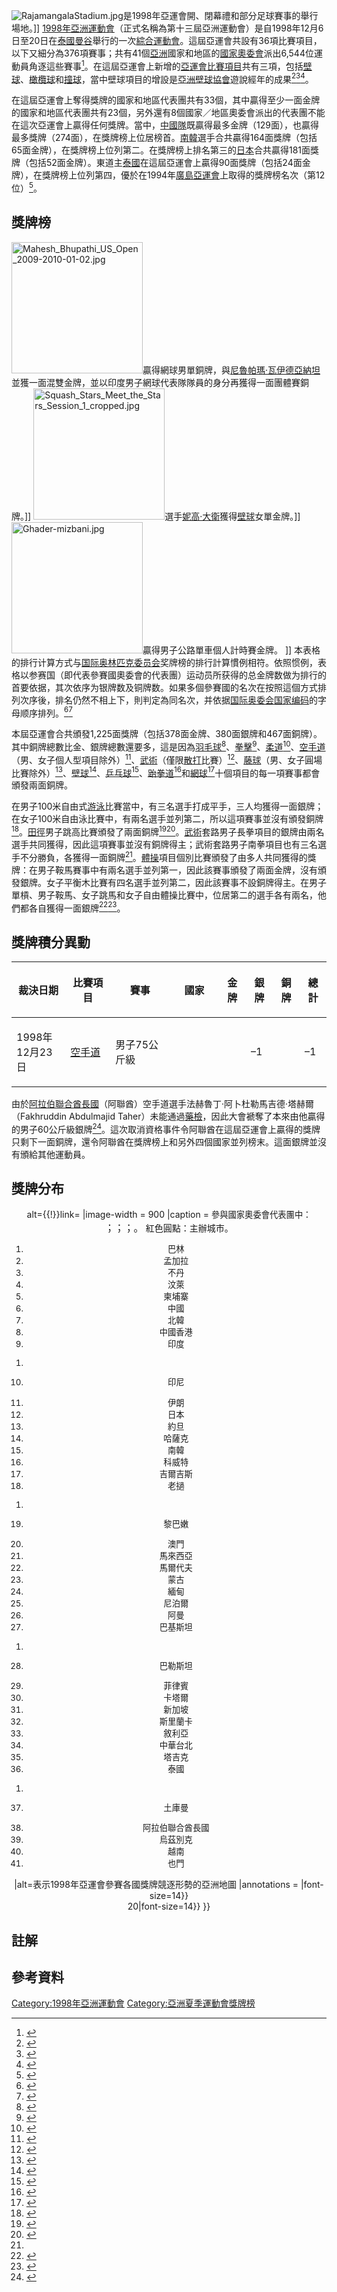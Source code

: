 {{NoteTA
|G1=Sports
|1=zh-hans:朝鲜; zh-hant:北韓;
|2=zh-hans:韩国; zh-hant:南韓;
|3=zh-hans:橄榄球; zh-hant:欖球; zh-tw:橄欖球;
|4=zh-hans:哈萨克斯坦; zh-hant:哈薩克;
|5=zh-hans:吉尔吉斯斯坦; zh-hant:吉爾吉斯;
|6=zh-hans:乌兹别克斯坦; zh-hant:烏茲別克;
|7=zh-hans:土库曼斯坦; zh-hant:土庫曼;
|8=zh-hans:塔吉克斯坦; zh-hant:塔吉克;
}}
[[File:RajamangalaStadium.jpg|right]]是1998年亞運會開、閉幕禮和部分足球賽事的舉行場地。]]
[[1998年亞洲運動會|1998年亞洲運動會]]（正式名稱為第十三屆亞洲運動會）是自1998年12月6日至20日在[[泰國|泰國]][[曼谷|曼谷]]舉行的一次[[綜合運動會|綜合運動會]]。這屆亞運會共設有36項比賽項目，以下又細分為376項賽事；共有41個[[亞洲|亞洲]]國家和地區的[[國家奧林匹克委員會|國家奧委會]]派出6,544位運動員角逐這些賽事<ref name="oca">{{cite web | url=http://www.ocasia.org/Game/GameParticular.aspx?GPCode=17 | title=Asian Games – Bangkok 1998 | publisher=ocasia.org | work=[[亞洲奧林匹克理事會|Olympic Council of Asia]] | accessdate=2011-04-23 | archive-url=https://web.archive.org/web/20101107080036/http://www.ocasia.org/Game/GameParticular.aspx?GPCode=17 | archive-date=2010-11-07 | dead-url=yes }}</ref>。在這屆亞運會上新增的[[亞洲運動會項目|亞運會比賽項目]]共有三項，包括[[亞洲運動會壁球比賽|壁球]]、[[亞洲運動會橄欖球比賽|橄欖球]]和[[亞洲運動會撞球比賽|撞球]]，當中壁球項目的增設是[[亞洲壁球協會|亞洲壁球協會]]遊說經年的成果<ref>{{cite web | url=http://www.sports.gov.pk/Participation/13th_Asian_Games.htm | title=XIII Asian Games | publisher=sports.gov.pk | work=Pakistan Sports Board | accessdate=2011-06-03 | deadurl=yes | archiveurl=https://web.archive.org/web/20090903142053/http://www.sports.gov.pk/Participation/13th_Asian_Games.htm | archivedate=2009-09-03 }}</ref><ref>{{cite web |url=http://www.worldsquash.org.uk/2009docs/WorldChampResults/AsianGames.pdf |title=World Championship Results – Asian Games |publisher=worldsquash.org |work=[[世界壁球總會|World Squash Federation]] |accessdate=2011-06-04 |format=pdf |archiveurl=https://www.webcitation.org/5qbAfrBbc?url=http://www.worldsquash.org.uk/2009docs/WorldChampResults/AsianGames.pdf |archivedate=2010-06-19 |deadurl=yes }}</ref><ref>{{cite news|title=连续12年设在我国 亚洲壁总秘书处迁隆 |author=朱德春|date=1997-02-21|work=聯合早報|publisher=新加坡報業控股|pages=20|accessdate=2015-11-05}}</ref>。

在這屆亞運會上奪得獎牌的國家和地區代表團共有33個，其中贏得至少一面金牌的國家和地區代表團共有23個，另外還有8個國家／地區奧委會派出的代表團不能在這次亞運會上贏得任何獎牌。當中，[[1998年亞洲運動會中國代表團|中國隊]]既贏得最多金牌（129面），也贏得最多獎牌（274面），在獎牌榜上位居榜首。[[1998年亚洲运动会韩国代表团|南韓]]選手合共贏得164面獎牌（包括65面金牌），在獎牌榜上位列第二。在獎牌榜上排名第三的[[1998年亚洲运动会日本代表团|日本]]合共贏得181面獎牌（包括52面金牌）。東道主[[1998年亚洲运动会泰国代表团|泰國]]在這屆亞運會上贏得90面獎牌（包括24面金牌），在獎牌榜上位列第四，優於在1994年[[廣島市|廣島]][[1994年亞洲運動會|亞運會]]上取得的獎牌榜名次（第12位）<ref name="1994Asiad">{{cite web | url=http://www.ocasia.org/Game/MWinner.aspx?AMWCode=16&GCode=1 | title=Over all medal standings – Hiroshima 1994 | publisher=ocasia.org | work=Olympic Council of Asia | accessdate=2011-06-03 | archive-url=https://web.archive.org/web/20120308142754/http://www.ocasia.org/Game/MWinner.aspx?AMWCode=16&GCode=1 | archive-date=2012-03-08 | dead-url=yes }}</ref>。

==獎牌榜==
[[File:Mahesh_Bhupathi_US_Open_2009-2010-01-02.jpg|210px]]贏得網球男單銅牌，與[[尼魯帕瑪·瓦伊德亞納坦|尼魯帕瑪·瓦伊德亞納坦]]並獲一面混雙金牌，並以印度男子網球代表隊隊員的身分再獲得一面團體賽銅牌。]]
[[File:Squash_Stars_Meet_the_Stars_Session_1_cropped.jpg|210px]]選手[[妮高·大衛|妮高·大衛]]獲得[[亞洲運動會壁球比賽|壁球]]女單金牌。]]
[[File:Ghader-mizbani.jpg|210px]]贏得男子公路單車個人計時賽金牌。 ]]
本表格的排行计算方式与[[国际奥林匹克委员会|国际奥林匹克委员会]]奖牌榜的排行計算慣例相符。依照惯例，表格以参赛国（即代表參賽國奧委會的代表團）运动员所获得的总金牌数做为排行的首要依据，其次依序为银牌数及铜牌数。如果多個參賽國的名次在按照這個方式排列次序後，排名仍然不相上下，則判定為同名次，并依据[[国际奥委会国家编码|国际奥委会国家编码]]的字母顺序排列。<ref name="oca1">{{cite web | url=http://www.ocasia.org/Game/MWinner.aspx?AMWCode=17&GCode=1 | title=Over all medal standings – Bangkok 1998 | publisher=ocasia.org | work=Olympic Council of Asia | accessdate=2011-04-23 | archive-url=https://web.archive.org/web/20100616235841/http://ocasia.org/Game/MWinner.aspx?AMWCode=17&GCode=1 | archive-date=2010-06-16 | dead-url=yes }}</ref><ref name="WSJ">{{cite news |last=Johnson |first=Ian |url=http://online.wsj.com/article/SB121856271893833843.html?mod=psp_free_today&mg=com-wsj#printMode |title=Who's on First in Medals Race |publisher=''[[The_Wall_Street_Journal|The Wall Street Journal]]'' |date=2008-08-13 |accessdate=2011-06-05 |archiveurl=https://web.archive.org/web/20110604204831/http://online.wsj.com/article/SB121856271893833843.html?mod=psp_free_today&mg=com-wsj#printMode |archivedate=2011-06-04 |deadurl=no }}</ref>

本屆亞運會合共頒發1,225面獎牌（包括378面金牌、380面銀牌和467面銅牌）。其中銅牌總數比金、銀牌總數還要多，這是因為[[亞洲運動會羽毛球比賽|羽毛球]]<ref name="doha1">{{cite web |url=http://www.doha-2006.com/gis/menuroot/sports/Badminton_HR.aspx?id=BD |archiveurl=https://web.archive.org/web/20070104042716/http://www.doha-2006.com/gis/menuroot/sports/Badminton_HR.aspx?id=BD |archivedate=2007-01-04 |title=Badminton – Past Medals |publisher=[[Wayback_Machine|Wayback Machine]] |work=doha-2006.com (2006 Asian Games' official website) |date=2006-11-28 |accessdate=2011-06-03 |deadurl=yes }}</ref>、[[亞洲運動會拳擊比賽|拳擊]]<ref>{{cite web |url=http://www.doha-2006.com/gis/menuroot/sports/Boxing_HR.aspx?id=BX |archiveurl=https://web.archive.org/web/20070104050253/http://www.doha-2006.com/gis/menuroot/sports/Boxing_HR.aspx?id=BX |archivedate=2007-01-04 |title=Boxing – Past Medals |publisher=[[Wayback_Machine|Wayback Machine]] |work=doha-2006.com (2006 Asian Games' official website) |date=2006-11-28 |accessdate=2011-06-05 |deadurl=yes }}</ref>、[[亞洲運動會柔道比賽|柔道]]<ref>{{cite web | url=http://www.sadec.com/Asiad98/event19.html | title=XIII Asian Games, Bangkok – Judo | work=Sadec Asia Pacific | publisher=sadec.com | accessdate=2011-06-03 | deadurl=yes | archiveurl=https://web.archive.org/web/20110928032817/http://www.sadec.com/Asiad98/event19.html | archivedate=2011-09-28 }}</ref>、[[亞洲運動會空手道比賽|空手道]]（男、女子個人型項目除外）<ref name="doha6">{{cite web 
 |url=http://www.doha-2006.com/gis/menuroot/sports/Karate_HR.aspx?id=KR 
 |archiveurl=https://web.archive.org/web/20070104044918/http://www.doha-2006.com/gis/menuroot/sports/Karate_HR.aspx?id=KR 
 |archivedate=2007-01-04 
 |title=Karate – Past Medals 
 |publisher=Wayback Machine 
 |work=doha-2006.com (2006 Asian Games' official website) 
 |date=2006-11-28 
 |accessdate=2011-06-03 
 |deadurl=yes 
 }}</ref>、[[亞洲運動會武術比賽|武術]]（僅限[[散手|散打]]比賽）<ref name="sadec wushu">{{cite web |url=http://www.sadec.com/Asiad98/event36.html#Day11 |title=Wushu |publisher=sadec.com |work=Sadec Asia Pacific |accessdate=2011-06-05 |archiveurl=https://web.archive.org/web/20110715223801/http://www.sadec.com/Asiad98/event36.html#Day11 |archivedate=2011-07-15 |deadurl=yes }}</ref>、[[亞洲運動會藤球比賽|藤球]]（男、女子圓場比賽除外）<ref>{{cite web |url=http://www.doha-2006.com/gis/menuroot/sports/Sepaktakraw_HR.aspx?id=SE |archiveurl=https://web.archive.org/web/20070105194642/http://www.doha-2006.com/gis/menuroot/sports/Sepaktakraw_HR.aspx?id=SE |archivedate=2007-01-05 |title=Sepaktakraw – Past Medals |publisher=Wayback Machine |work=doha-2006.com (2006 Asian Games' official website) |date=2006-11-28 |accessdate=2011-06-03 |deadurl=yes }}</ref>、[[亞洲運動會壁球比賽|壁球]]<ref>{{cite web |url=http://www.doha-2006.com/gis/menuroot/sports/Squash_HR.aspx?id=SQ |archiveurl=https://web.archive.org/web/20070105150001/http://www.doha-2006.com/gis/menuroot/sports/Squash_HR.aspx?id=SQ |archivedate=2007-01-05 |title=Squash – Past Medals |date=2006-11-28 |accessdate=2011-06-04 |publisher=Wayback Machine |work=doha-2006.com (2006 Asian Games' official website) |deadurl=yes }}</ref>、[[亞洲運動會乒乓球比賽|乒乓球]]<ref name="doha2">{{cite web 
 |url=http://www.doha-2006.com/gis/menuroot/sports/TableTennis_HR.aspx?id=TT 
 |archiveurl=https://web.archive.org/web/20070104043036/http://www.doha-2006.com/gis/menuroot/sports/TableTennis_HR.aspx?id=TT 
 |archivedate=2007-01-04 
 |title=Table tennis – Past Medals 
 |publisher=Wayback Machine 
 |work=doha-2006.com (2006 Asian Games' official website) 
 |date=2006-11-26 
 |accessdate=2011-06-03 
 |deadurl=yes 
 }}</ref>、[[亞洲運動會跆拳道比賽|跆拳道]]<ref>{{cite web |url=http://www.doha-2006.com/gis/menuroot/sports/Taekwondo_HR.aspx?id=TK |archiveurl=https://web.archive.org/web/20070104042735/http://www.doha-2006.com/gis/menuroot/sports/Taekwondo_HR.aspx?id=TK |archivedate=2007-01-04 |title=Taekwondo – Past Medals |publisher=Wayback Machine |work=doha-2006.com (2006 Asian Games' official website) |date=2006-11-26 |accessdate=2011-06-03 |deadurl=yes }}</ref>和[[亞洲運動會網球比賽|網球]]<ref>{{cite web |url=http://www.doha-2006.com/gis/menuroot/sports/Tennis_HR.aspx?id=TE |archiveurl=https://web.archive.org/web/20070104050304/http://www.doha-2006.com/gis/menuroot/sports/Tennis_HR.aspx?id=TE |archivedate=2007-01-04 |title=Tennis – Past Medals |publisher=Wayback Machine |work=doha-2006.com (2006 Asian Games' official website) |date=2006-11-28 |accessdate=2011-06-03 |deadurl=yes }}</ref>十個項目的每一項賽事都會頒發兩面銅牌。

在男子100米自由式[[1998年亞洲運動會游泳比賽|游泳]]比賽當中，有三名選手打成平手，三人均獲得一面銀牌；在女子100米自由泳比賽中，有兩名選手並列第二，所以這項賽事並沒有頒發銅牌<ref name="doha swimming ">{{cite web |url=http://www.doha-2006.com/gis/menuroot/sports/Swimming_HR.aspx?id=SW |archiveurl=https://web.archive.org/web/20070105150236/http://www.doha-2006.com/gis/menuroot/sports/Swimming_HR.aspx?id=SW |title=Swimming – Past Medals |publisher=Wayback Machine |work=doha-2006.com (2006 Asian Games' official website) |date=2006-11-26 |accessdate=2011-06-04 |archivedate=2007-01-05 |deadurl=yes }}</ref>。[[1998年亞洲運動會田徑比賽|田徑]]男子跳高比賽頒發了兩面銅牌<ref>{{cite web |url=http://www.sadec.com/Asiad98/event2.html |title=Athletics – Men's High Jump (Finals) |publisher=sadec.com |work=Sadec Asia Pacific |accessdate=2011-06-05 |archiveurl=https://web.archive.org/web/20110715223411/http://www.sadec.com/Asiad98/event2.html |archivedate=2011-07-15 |deadurl=yes }}</ref><ref>{{cite web |url=http://www.olympic.org.my/web/gamesrecords/asean/Malaysian_Medal_Winners_at_Asian_Games_1958_-_2006.pdf |title=Malaysian Medal Winners at Asian Games 1958 – 2006 |publisher=olympic.org.my |work=[[馬來西亞奧林匹克委員會|Olympic Council of Malaysia]] |accessdate=2011-06-05 |format=pdf |deadurl=yes |archiveurl=https://web.archive.org/web/20120522220313/http://www.olympic.org.my/web/gamesrecords/asean/Malaysian_Medal_Winners_at_Asian_Games_1958_-_2006.pdf |archivedate=2012-05-22 }}</ref>。[[中國武術|武術]]套路男子長拳項目的銀牌由兩名選手共同獲得，因此這項賽事並沒有銅牌得主；武術套路男子南拳項目也有三名選手不分勝負，各獲得一面銅牌<ref name="sadec wushu"/>。[[1998年亞洲運動會體操比賽|體操]]項目個別比賽頒發了由多人共同獲得的獎牌：在男子鞍馬賽事中有兩名選手並列第一，因此該賽事頒發了兩面金牌，沒有頒發銀牌。女子平衡木比賽有四名選手並列第二，因此該賽事不設銅牌得主。在男子單槓、男子鞍馬、女子跳馬和女子自由體操比賽中，位居第二的選手各有兩名，他們都各自獲得一面銀牌<ref>{{cite web | url=http://www.gymnasticsresults.com/aagm.html | title=Medalists from previous – All Asian Games  – Artistic Gymnastics Men | publisher=gymnasticsresults.com | work=Gymnastics Results | accessdate=2011-06-04 | author=Azawi, Salih al | archive-url=https://web.archive.org/web/20120919024226/http://www.gymnasticsresults.com/aagm.html | archive-date=2012-09-19 | dead-url=yes }}</ref><ref>{{cite web | url=http://www.gymnasticsresults.com/aagw.html | title=Medalists from previous – All Asian Games – Artistic Gymnastics Women | publisher=gymnasticsresults.com | work=Gymnastics Results | accessdate=2011-06-04 | author=Azawi, Salih al | archive-url=https://web.archive.org/web/20120919024034/http://www.gymnasticsresults.com/aagw.html | archive-date=2012-09-19 | dead-url=yes }}</ref>。

<onlyinclude>{{Medals table
 | caption        = 
 | host           = THA
 | flag_template  = flagIOC2team
 | event          = 1998年亚洲运动会
 | team           = 
 | remaining_link = [[1998年亚洲运动会奖牌榜#獎牌榜|查看剩余部分]]
 | show_limit     = <includeonly>10</includeonly>

 | gold_CHN = 129 | silver_CHN = 78 | bronze_CHN = 67
 | gold_KOR = 65 | silver_KOR = 46 | bronze_KOR = 53
 | gold_JPN = 52 | silver_JPN = 61 | bronze_JPN = 68
 | gold_THA = 24 | silver_THA = 26 | bronze_THA = 40 | host_THA = yes 
 | gold_KAZ = 24 | silver_KAZ = 24 | bronze_KAZ = 30
 | gold_TPE = 19 | silver_TPE = 17 | bronze_TPE = 41
 | gold_IRI = 10 | silver_IRI = 11 | bronze_IRI = 13
 | gold_PRK = 7 | silver_PRK = 14 | bronze_PRK = 12
 | gold_IND = 7 | silver_IND = 11 | bronze_IND = 17
 | gold_UZB = 6 | silver_UZB = 22 | bronze_UZB = 12
 | gold_INA = 6 | silver_INA = 10 | bronze_INA = 11
 | gold_MAS = 5 | silver_MAS = 10 | bronze_MAS = 14
 | gold_HKG = 5 | silver_HKG = 6 | bronze_HKG = 6
 | gold_KUW = 4 | silver_KUW = 6 | bronze_KUW = 4
 | gold_SRI = 3 | silver_SRI = 0 | bronze_SRI = 3
 | gold_PAK = 2 | silver_PAK = 4 | bronze_PAK = 9
 | gold_SIN = 2 | silver_SIN = 3 | bronze_SIN = 9
 | gold_QAT = 2 | silver_QAT = 3 | bronze_QAT = 3
 | gold_MGL = 2 | silver_MGL = 2 | bronze_MGL = 10
 | gold_MYA = 1 | silver_MYA = 6 | bronze_MYA = 4
 | gold_PHI = 1 | silver_PHI = 5 | bronze_PHI = 12
 | gold_VIE = 1 | silver_VIE = 5 | bronze_VIE = 11
 | gold_TKM = 1 | silver_TKM = 0 | bronze_TKM = 1
 | gold_KGZ = 0 | silver_KGZ = 3 | bronze_KGZ = 3
 | gold_JOR = 0 | silver_JOR = 3 | bronze_JOR = 2
 | gold_SYR = 0 | silver_SYR = 2 | bronze_SYR = 4
 | gold_NEP = 0 | silver_NEP = 1 | bronze_NEP = 3
 | gold_MAC = 0 | silver_MAC = 1 | bronze_MAC = 0
 | gold_BAN = 0 | silver_BAN = 0 | bronze_BAN = 1
 | gold_BRU = 0 | silver_BRU = 0 | bronze_BRU = 1
 | gold_LAO = 0 | silver_LAO = 0 | bronze_LAO = 1
 | gold_OMA = 0 | silver_OMA = 0 | bronze_OMA = 1
 | gold_UAE = 0 | silver_UAE = 0 | bronze_UAE = 1
}}</onlyinclude>

== 獎牌積分異動 ==
{| class="wikitable plainrowheaders" style="text-align:center;"
!scope="col" width="130"|裁決日期
!scope="col" width="140"|比賽項目
!scope="col" width="200"|賽事
!scope="col" width="160"|國家
!scope="col" width="50"|金牌
!scope="col" width="50"|銀牌
!scope="col" width="50"|銅牌
!scope="col" width="50"|總計
|-
|1998年12月23日
|align=left|[[亞洲運動會空手道比賽|空手道]]
|align=left|男子75公斤級
| align=left|{{flagIOC2|UAE|1998年亞洲運動會}}
|
| –1
|
| –1
|}

由於[[阿拉伯聯合酋長國|阿拉伯聯合酋長國]]（阿聯酋）空手道選手法赫魯丁·阿卜杜勒馬吉德·塔赫爾（Fakhruddin Abdulmajid Taher）未能通過[[體育禁藥|藥檢]]，因此大會褫奪了本來由他贏得的男子60公斤級銀牌<ref name="indianexpress2">{{cite news |url=http://www.indianexpress.com/res/web/pIe/ie/daily/19981223/35750644.html |title=OCA in quandary over re-allocation of silver medal |work=Indian Express |date=1998-12-23 |accessdate=2011-06-03 |author=[[Agence_France-Presse|Agence France-Presse]] |deadurl=yes |archiveurl=https://web.archive.org/web/20080218125611/http://www.indianexpress.com/res/web/pIe/ie/daily/19981223/35750644.html |archivedate=2008-02-18 }}</ref>。這次取消資格事件令阿聯酋在這屆亞運會上贏得的獎牌只剩下一面銅牌，還令阿聯酋在獎牌榜上和另外四個國家並列榜末。這面銀牌並沒有頒給其他運動員{{efn|起初[[亞洲奧林匹克理事會|亞洲奧林匹克理事會]]決定把這面懸空的銀牌轉而頒給[[1998年亞洲運動會尼泊爾代表團|尼泊爾]]和[[1998年亞洲運動會敘利亞代表團|敘利亞]]選手，不過這兩個國家在獎牌榜上的排行並未得以提升，可見這個決定從未予以實行<ref>{{cite news | url=http://www.thehimalayantimes.com/fullNews.php?headline=Karate+fails+to+end+12-year+medal+drought+&NewsID=267189 | title=Karate fails to end 12-year medal drought | work=The Himalayan Times | date=2006-11-26 | accessdate=2011-06-03 | author=Chapagain, Rajendra | archive-date=2013-04-16 | archive-url=https://web.archive.org/web/20130416034416/http://www.thehimalayantimes.com/fullNews.php?headline=Karate+fails+to+end+12-year+medal+drought+&NewsID=267189 | dead-url=no }}</ref><ref>{{cite web |url=http://dlamatyasports.com/wp-content/uploads/2010/07/1-Influences-of-Cast-and-Ethnic-on-Nepalese-Sports-Development.pdf |title=Influence of Caste and Ethnic Groups On Nepalese Sports – Nepal in Asian Games |publisher=dlamatyasports.com |accessdate=2011-06-03 |author=Amatya, Diwakar Lal |format=pdf |deadurl=yes |archiveurl=https://web.archive.org/web/20110814185016/http://dlamatyasports.com/wp-content/uploads/2010/07/1-Influences-of-Cast-and-Ethnic-on-Nepalese-Sports-Development.pdf |archivedate=2011-08-14 }}</ref>。}}。

{{clear}}

== 獎牌分布 ==
<center>{{Annotated image
|float = none
|width = 900
|image = 1998 Asian Games medal map.png{{!}}alt={{!}}link=
|image-width = 900
|caption = <span style="font-size:95%">參與國家奧委會代表團中：</span> <span style="font-size:110%">{{legend inline|gold|獲得至少一面金牌者（*）}}；{{legend inline|silver|未獲金牌，但獲得至少一面銀牌者（{{dagger}}）}}；{{legend inline|#cc9966|未獲金、銀牌，但獲得至少一面銅牌者（^）}}；{{legend inline|#3ce080|無獎牌（#）}}。</span> 紅色圓點：主辦城市。</span>
<div style="font-size:95%; margin-top:1em">
{{Multicol}}
#巴林
#孟加拉
#不丹
#汶萊
#柬埔寨
#中國
#北韓
#中國香港
#印度
{{Multicol-break}}
#<li value=10>印尼
#伊朗
#日本
#約旦
#哈薩克
#南韓
#科威特
#吉爾吉斯
#老撾
{{Multicol-break}}
#<li value=19>黎巴嫩
#澳門
#馬來西亞
#馬爾代夫
#蒙古
#緬甸
#尼泊爾
#阿曼
#巴基斯坦
{{Multicol-break}}
#<li value=28>巴勒斯坦
#菲律賓
#卡塔爾
#新加坡
#斯里蘭卡
#敘利亞
#中華台北
#塔吉克
#泰國
{{Multicol-break}}
#<li value=37>土庫曼
#阿拉伯聯合酋長國
#烏茲別克
#越南
#也門
{{Multicol-end}}</div>
|alt=表示1998年亞運會參賽各國獎牌競逐形勢的亞洲地圖
|annotations =
{{Annotation|138|240|1#<br/>{{!}}|font-size=14}}
{{Annotation|415|270|2^|font-size=14}}
{{Annotation|417|244|3#|font-size=14}}
{{Annotation|610|430|4^|font-size=14}}
{{Annotation|536|367|5#|font-size=14}}
{{Annotation|500|185|6*|font-size=14}}
{{Annotation|634|144|7*|font-size=14}}
{{Annotation|596|285|— 8*|font-size=14}}
{{Annotation|338|290|9*|font-size=14}}
{{Annotation|600|485|10*|font-size=14}}
{{Annotation|155|200|11*|font-size=14}}
{{Annotation|725|165|12*|font-size=14}}
{{Annotation|33|214|13{{dagger}}|font-size=14}}
{{Annotation|224|74|14*|font-size=14}}
{{Annotation|653|170|15*|font-size=14}}
{{Annotation|111|228|16*|font-size=14}}
{{Annotation|274|131|17{{dagger}}|font-size=14}}
{{Annotation|526|320|18^|font-size=14}}
{{Annotation|24|192|19#{{dagger}}|font-size=14}}
{{Annotation|586|292|{{!}}<br/>20{{dagger}}|font-size=14}}
{{Annotation|562|440|21*|font-size=14}}
{{Annotation|284|416|22#|font-size=14}}
{{Annotation|446|91|23*|font-size=14}}
{{Annotation|465|300|24*|font-size=14}}
{{Annotation|370|241|25{{dagger}}|font-size=14}}
{{Annotation|180|300|26^|font-size=14}}
{{Annotation|267|224|27*|font-size=14}}
{{Annotation|25|206|28#|font-size=14}}
{{Annotation|663|367|29*|font-size=14}}
{{Annotation|147|260|— 30*|font-size=14}}
{{Annotation|538|460|31*|font-size=14}}
{{Annotation|363|412|32*|font-size=14}}
{{Annotation|45|181|33{{dagger}}|font-size=14}}
{{Annotation|635|274|34*|font-size=14}}
{{Annotation|258|150|35#|font-size=14}}
{{Annotation|505|336|36*|font-size=14}}
{{Annotation|190|151|37*|font-size=14}}
{{Annotation|163|270|38{{dagger}}|font-size=14}}
{{Annotation|206|131|39*|font-size=14}}
{{Annotation|551|336|40*|font-size=14}}
{{Annotation|121|336|41#|font-size=14}}
}}</center>

== 註解 ==
{{notelist|iger=}}

== 參考資料 ==
{{reflist|2}}

{{亞洲運動會獎牌榜}}
[[Category:1998年亞洲運動會|Category:1998年亞洲運動會]]
[[Category:亞洲夏季運動會獎牌榜|Category:亞洲夏季運動會獎牌榜]]
